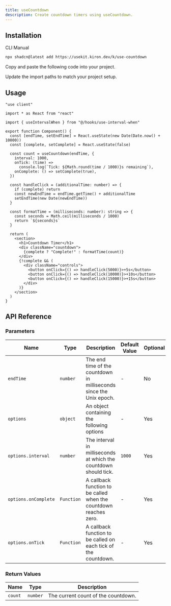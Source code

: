 ```yaml
---
title: useCountdown
description: Create countdown timers using useCountdown.
---
```


<ComponentPreview name="use-countdown-demo" />

## Installation

<Tabs defaultValue="cli">

<TabsList>
  <TabsTrigger value="cli">CLI</TabsTrigger>
  <TabsTrigger value="manual">Manual</TabsTrigger>
</TabsList>

<TabsContent value="cli">

```bash
npx shadcn@latest add https://usekit.kiron.dev/k/use-countdown
```

</TabsContent>

<TabsContent value="manual">

<Steps>

<Step>Copy and paste the following code into your project.</Step>

<ComponentSource name="use-countdown" />

<Step>Update the import paths to match your project setup.</Step>

</Steps>

</TabsContent>

</Tabs>

## Usage

```tsx {5, 11-16}
"use client"

import * as React from "react"

import { useIntervalWhen } from "@/hooks/use-interval-when"

export function Component() {
  const [endTime, setEndTime] = React.useState(new Date(Date.now() + 10000))
  const [complete, setComplete] = React.useState(false)

  const count = useCountdown(endTime, {
    interval: 1000,
    onTick: (time) =>
      console.log(`Tick: ${Math.round(time / 1000)}s remaining`),
    onComplete: () => setComplete(true),
  })

  const handleClick = (additionalTime: number) => {
    if (complete) return
    const newEndTime = endTime.getTime() + additionalTime
    setEndTime(new Date(newEndTime))
  }

  const formatTime = (milliseconds: number): string => {
    const seconds = Math.ceil(milliseconds / 1000)
    return `${seconds}s`
  }

  return (
    <section>
      <h1>Countdown Timer</h1>
      <div className="countdown">
        {complete ? "Complete!" : formatTime(count)}
      </div>
      {!complete && (
        <div className="controls">
          <button onClick={() => handleClick(5000)}>+5s</button>
          <button onClick={() => handleClick(10000)}>+10s</button>
          <button onClick={() => handleClick(15000)}>+15s</button>
        </div>
      )}
    </section>
  )
}
```

## API Reference

### Parameters

| Name                 | Type       | Description                                                         | Default Value | Optional |
| -------------------- | ---------- | ------------------------------------------------------------------- | ------------- | -------- |
| `endTime`            | `number`   | The end time of the countdown in milliseconds since the Unix epoch. | -             | No       |
| `options`            | `object`   | An object containing the following options                          | -             | Yes      |
| `options.interval`   | `number`   | The interval in milliseconds at which the countdown should tick.    | `1000`        | Yes      |
| `options.onComplete` | `Function` | A callback function to be called when the countdown reaches zero.   | -             | Yes      |
| `options.onTick`     | `Function` | A callback function to be called on each tick of the countdown.     | -             | Yes      |

### Return Values

| Name    | Type     | Description                         |
| ------- | -------- | ----------------------------------- |
| `count` | `number` | The current count of the countdown. |
